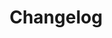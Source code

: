 ---
title: "Changelog"
url: "https://github.com/cognitedata/cognite-sdk-js/blob/master/packages/stable/CHANGELOG.md"
---